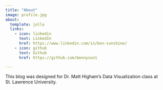 ```yaml
---
title: "About"
image: profile.jpg
about:
  template: jolla
  links:
    - icon: linkedin
      text: LinkedIn
      href: https://www.linkedin.com/in/ben-sunshine/
    - icon: github
      text: Github
      href: https://github.com/bennysun1

---
```


This blog was designed for Dr. Matt Higham's Data Visualization class at St. Lawrence University.
